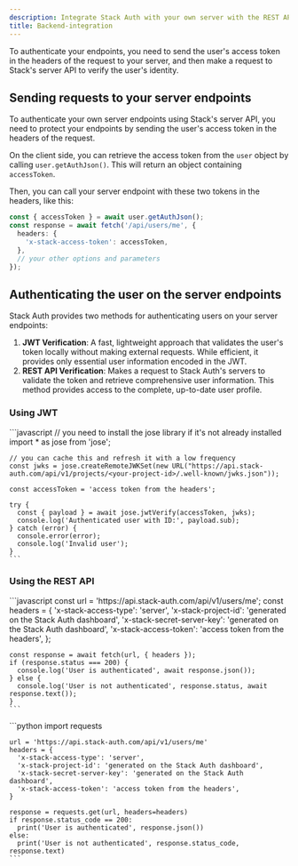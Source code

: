 ```yaml
---
description: Integrate Stack Auth with your own server with the REST APIs
title: Backend-integration
---
```


To authenticate your endpoints, you need to send the user's access token in the headers of the request to your server, and then make a request to Stack's server API to verify the user's identity.

## Sending requests to your server endpoints

To authenticate your own server endpoints using Stack's server API, you need to protect your endpoints by sending the user's access token in the headers of the request.

On the client side, you can retrieve the access token from the `user` object by calling `user.getAuthJson()`. This will return an object containing `accessToken`.

Then, you can call your server endpoint with these two tokens in the headers, like this:

```typescript
const { accessToken } = await user.getAuthJson();
const response = await fetch('/api/users/me', {
  headers: {
    'x-stack-access-token': accessToken,
  },
  // your other options and parameters
});
```

## Authenticating the user on the server endpoints

Stack Auth provides two methods for authenticating users on your server endpoints:

1. **JWT Verification**: A fast, lightweight approach that validates the user's token locally without making external requests. While efficient, it provides only essential user information encoded in the JWT.
2. **REST API Verification**: Makes a request to Stack Auth's servers to validate the token and retrieve comprehensive user information. This method provides access to the complete, up-to-date user profile.

### Using JWT

<Tabs>
  <Tab value="Node.js" label="Node.js">
    ```javascript
    // you need to install the jose library if it's not already installed
    import * as jose from 'jose';

    // you can cache this and refresh it with a low frequency
    const jwks = jose.createRemoteJWKSet(new URL("https://api.stack-auth.com/api/v1/projects/<your-project-id>/.well-known/jwks.json"));

    const accessToken = 'access token from the headers';

    try {
      const { payload } = await jose.jwtVerify(accessToken, jwks);
      console.log('Authenticated user with ID:', payload.sub);
    } catch (error) {
      console.error(error);
      console.log('Invalid user');
    }
    ```
  </Tab>
</Tabs>


### Using the REST API

<Tabs>
  <Tab value="Node.js" label="Node.js">
    ```javascript
    const url = 'https://api.stack-auth.com/api/v1/users/me';
    const headers = {
      'x-stack-access-type': 'server',
      'x-stack-project-id': 'generated on the Stack Auth dashboard',
      'x-stack-secret-server-key': 'generated on the Stack Auth dashboard',
      'x-stack-access-token': 'access token from the headers',
    };

    const response = await fetch(url, { headers });
    if (response.status === 200) {
      console.log('User is authenticated', await response.json());
    } else {
      console.log('User is not authenticated', response.status, await response.text());
    }
    ```
  </Tab>

  <Tab value="Python" label="Python">
   ```python
    import requests

    url = 'https://api.stack-auth.com/api/v1/users/me'
    headers = {
      'x-stack-access-type': 'server',
      'x-stack-project-id': 'generated on the Stack Auth dashboard',
      'x-stack-secret-server-key': 'generated on the Stack Auth dashboard',
      'x-stack-access-token': 'access token from the headers',
    }

    response = requests.get(url, headers=headers)
    if response.status_code == 200:
      print('User is authenticated', response.json())
    else:
      print('User is not authenticated', response.status_code, response.text)
    ```
  </Tab>
</Tabs>
